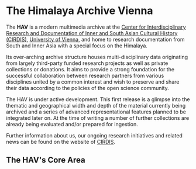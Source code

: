 
# The Himalaya Archive Vienna

The **HAV** is a modern multimedia archive at the [Center for Inter­disciplinary Research and Documentation of Inner and South Asian Cultural History (CIRDIS)](http://www.univie.ac.at/cirdis/), [University of Vienna](https://www.univie.ac.at/), and home to research documentation from South and Inner Asia with a special focus on the Himalaya.

Its over-arching archive structure houses multi-disciplinary data originating from largely third-party funded research projects as well as private collections or donations. It aims to provide a strong foundation for the successful collaboration between research partners from various disciplines united by a common interest and wish to preserve and share their data according to the policies of the open science community.

The HAV is under active development. This first release is a glimpse into the thematic and geographical width and depth of the material currently being archived and a series of advanced representational features planned to be integrated later on. At the time of writing a number of further collections are already being evaluated and/or prepared for ingestion.

Further information about us, our ongoing research initiatives and related news can be found on the website of [CIRDIS](http://www.univie.ac.at/cirdis).

## The HAV's Core Area

<HAVMap lat={35.6037} lng={82.4853} zoom={5} />
